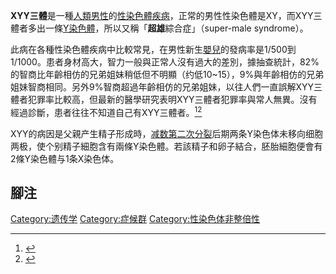 {{expand language|1=en|page=|time=2019-04-13T04:39:47+00:00}}
{{Infobox_Disease |
  Image          = Amniocentesis results showing 47, XYY karyotype.png |
  Caption        = 一名XXY综合征患者的[[核型|核型]] |
  DiseasesDB     = 33038 |
  ICD10          = {{ICD10|Q|98|5|q|90}} |
  ICD9           = {{ICD9|758.8}} |
  ICDO           = |
  OMIM           = |
  MedlinePlus    = |
  eMedicineSubj  = |
  eMedicineTopic = |
  MeshID         = D014997 |
}}
'''XYY三體'''是一種[[人類|人類]][[男性|男性]]的[[性染色體|性染色體]][[疾病|疾病]]，正常的男性性染色體是XY，而XYY三體者多出一條[[Y染色體|Y染色體]]，所以又稱「'''超雄'''綜合症」（super-male syndrome）。

此病在各種性染色體疾病中比較常見，在男性新生[[嬰兒|嬰兒]]的發病率是1/500到1/1000。患者身材高大，智力一般與正常人沒有過大的差別，據抽查統計，82%的智商比年齡相仿的兄弟姐妹稍低但不明顯（约低10~15），9%與年齡相仿的兄弟姐妹智商相同。另外9%智商超過年齡相仿的兄弟姐妹，以往人們一直誤解XYY三體者犯罪率比較高，但最新的醫學研究表明XYY三體者犯罪率與常人無異。沒有經過診斷，患者往往不知道自己有XYY三體者。<ref name=allanson>{{cite book |author=Graham, Gail E.; Allanson, Judith E.; Gerritsen, Jennifer A. |year=2007 |chapter=Sex chromosome abnormalities |editor=Rimoin, David L.; Connor, J. Michael.; Pyeritz, Reed E.; Korf, Bruce R. (eds.) |title=Emery and Rimoin's Principles and Practice of Medical Genetics |edition=5th |pages=1038–1057 |location=Philadelphia |publisher=Churchill Livingstone Elsevier |isbn=0-443-06870-4}}</ref><ref name=jacobs>{{cite conference |last=Jacobs |first=Patricia |date=March 3–5, |year=2006 |title=The genetics of XXY, Trisomy X and XYY syndromes: an overview |booktitle=National Conference on Trisomy X and XYY, [[University_of_California,_Davis|UC Davis]] [[MIND_Institute|M.I.N.D. Institute]], |location=Sacramento |volume=DVD 02 |url=http://www.genetic.org/knowledge/support/store/C210/#Genetics |publisher=KS&A |deadurl=yes |archiveurl=https://web.archive.org/web/20090130062117/http://www.genetic.org/knowledge/support/store/C210/#Genetics |archivedate=2009-01-30 |access-date=2010-02-27 }}</ref>

XYY的病因是父親产生精子形成時，[[減數分裂|减数第二次分裂]]后期两条Y染色体未移向细胞两极，使个别精子細胞含有兩條Y染色體。若該精子和卵子結合，胚胎細胞便會有2條Y染色體与1条X染色体。

== 腳注 ==
<references />
{{染色体异常}}
{{Authority control}}
{{医学小作品}}
[[Category:遗传学|Category:遗传学]]
[[Category:症候群|Category:症候群]]
[[Category:性染色体非整倍性|Category:性染色体非整倍性]]